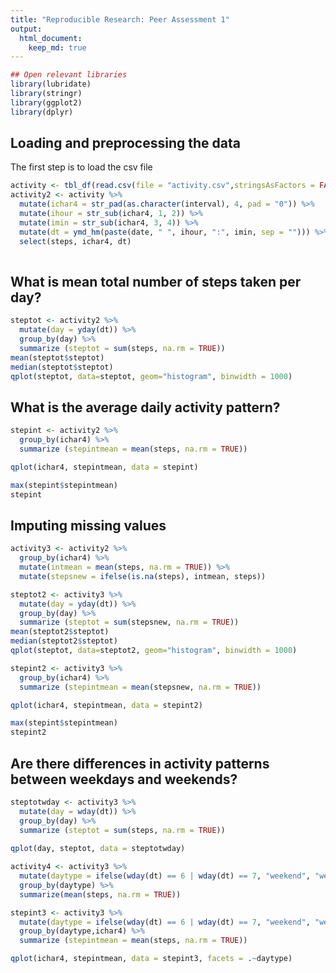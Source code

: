 ```yaml
---
title: "Reproducible Research: Peer Assessment 1"
output: 
  html_document:
    keep_md: true
---
```


```r
## Open relevant libraries
library(lubridate)
library(stringr)
library(ggplot2)
library(dplyr)
```

## Loading and preprocessing the data
The first step is to load the csv file
```r
activity <- tbl_df(read.csv(file = "activity.csv",stringsAsFactors = FALSE))
activity2 <- activity %>%
  mutate(ichar4 = str_pad(as.character(interval), 4, pad = "0")) %>%
  mutate(ihour = str_sub(ichar4, 1, 2)) %>%
  mutate(imin = str_sub(ichar4, 3, 4)) %>%
  mutate(dt = ymd_hm(paste(date, " ", ihour, ":", imin, sep = ""))) %>%
  select(steps, ichar4, dt)
  
```


## What is mean total number of steps taken per day?
```r
steptot <- activity2 %>%
  mutate(day = yday(dt)) %>%
  group_by(day) %>%
  summarize (steptot = sum(steps, na.rm = TRUE))
mean(steptot$steptot)
median(steptot$steptot)
qplot(steptot, data=steptot, geom="histogram", binwidth = 1000)
```

## What is the average daily activity pattern?
```r

stepint <- activity2 %>%
  group_by(ichar4) %>%
  summarize (stepintmean = mean(steps, na.rm = TRUE))

qplot(ichar4, stepintmean, data = stepint)

max(stepint$stepintmean)
stepint

```

## Imputing missing values
```r
activity3 <- activity2 %>%
  group_by(ichar4) %>%
  mutate(intmean = mean(steps, na.rm = TRUE)) %>%
  mutate(stepsnew = ifelse(is.na(steps), intmean, steps))

steptot2 <- activity3 %>%
  mutate(day = yday(dt)) %>%
  group_by(day) %>%
  summarize (steptot = sum(stepsnew, na.rm = TRUE))
mean(steptot2$steptot)
median(steptot2$steptot)
qplot(steptot, data=steptot2, geom="histogram", binwidth = 1000)

stepint2 <- activity3 %>%
  group_by(ichar4) %>%
  summarize (stepintmean = mean(stepsnew, na.rm = TRUE))

qplot(ichar4, stepintmean, data = stepint2)

max(stepint$stepintmean)
stepint2
```

## Are there differences in activity patterns between weekdays and weekends?
```r

steptotwday <- activity3 %>%
  mutate(day = wday(dt)) %>%
  group_by(day) %>%
  summarize (steptot = sum(steps, na.rm = TRUE))
  
qplot(day, steptot, data = steptotwday)

activity4 <- activity3 %>%
  mutate(daytype = ifelse(wday(dt) == 6 | wday(dt) == 7, "weekend", "weekday")) %>%
  group_by(daytype) %>%
  summarize(mean(steps, na.rm = TRUE))

stepint3 <- activity3 %>%
  mutate(daytype = ifelse(wday(dt) == 6 | wday(dt) == 7, "weekend", "weekday")) %>%
  group_by(daytype,ichar4) %>%
  summarize (stepintmean = mean(steps, na.rm = TRUE))

qplot(ichar4, stepintmean, data = stepint3, facets = .~daytype)
```  







